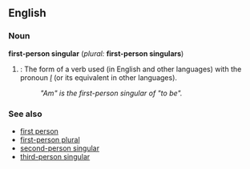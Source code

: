 ==English==
===Noun===
'''first-person singular''' (''plural:'' '''first-person singulars''')

#{{grammar}}: The form of a verb used (in English and other languages) with the pronoun ''[[I]]'' (or its equivalent in other languages).
#:''"Am" is the first-person singular of "to be".''

===See also===
*[[first person]]
*[[first-person plural]]
*[[second-person singular]]
*[[third-person singular]]